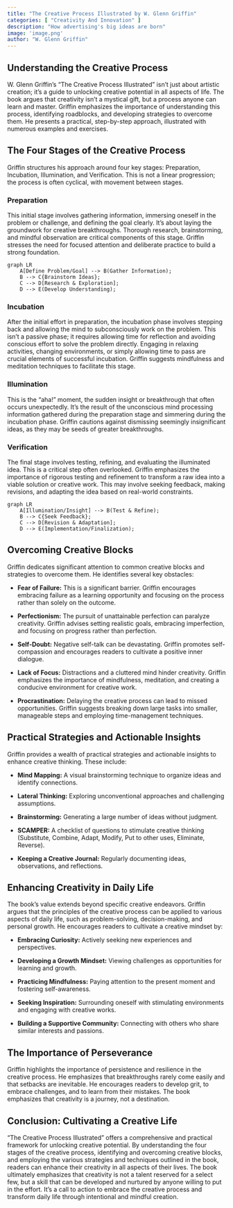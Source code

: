 ```yaml
---
title: "The Creative Process Illustrated by W. Glenn Griffin"
categories: [ "Creativity And Innovation" ]
description: "How advertising's big ideas are born"
image: 'image.png'
author: "W. Glenn Griffin"
---
```

## Understanding the Creative Process

W. Glenn Griffin's "The Creative Process Illustrated" isn't just about artistic creation; it's a guide to unlocking creative potential in all aspects of life.  The book argues that creativity isn't a mystical gift, but a process anyone can learn and master. Griffin emphasizes the importance of understanding this process, identifying roadblocks, and developing strategies to overcome them. He presents a practical, step-by-step approach, illustrated with numerous examples and exercises.

## The Four Stages of the Creative Process

Griffin structures his approach around four key stages: Preparation, Incubation, Illumination, and Verification.  This is not a linear progression; the process is often cyclical, with movement between stages.

### Preparation

This initial stage involves gathering information, immersing oneself in the problem or challenge, and defining the goal clearly.  It's about laying the groundwork for creative breakthroughs.  Thorough research, brainstorming, and mindful observation are critical components of this stage.  Griffin stresses the need for focused attention and deliberate practice to build a strong foundation.

```mermaid
graph LR
    A[Define Problem/Goal] --> B(Gather Information);
    B --> C{Brainstorm Ideas};
    C --> D[Research & Exploration];
    D --> E(Develop Understanding);
```

### Incubation

After the initial effort in preparation, the incubation phase involves stepping back and allowing the mind to subconsciously work on the problem.  This isn't a passive phase; it requires allowing time for reflection and avoiding conscious effort to solve the problem directly. Engaging in relaxing activities, changing environments, or simply allowing time to pass are crucial elements of successful incubation.  Griffin suggests mindfulness and meditation techniques to facilitate this stage.


### Illumination

This is the "aha!" moment, the sudden insight or breakthrough that often occurs unexpectedly.  It’s the result of the unconscious mind processing information gathered during the preparation stage and simmering during the incubation phase.  Griffin cautions against dismissing seemingly insignificant ideas, as they may be seeds of greater breakthroughs.

### Verification

The final stage involves testing, refining, and evaluating the illuminated idea.  This is a critical step often overlooked.  Griffin emphasizes the importance of rigorous testing and refinement to transform a raw idea into a viable solution or creative work.  This may involve seeking feedback, making revisions, and adapting the idea based on real-world constraints.

```mermaid
graph LR
    A[Illumination/Insight] --> B(Test & Refine);
    B --> C{Seek Feedback};
    C --> D[Revision & Adaptation];
    D --> E(Implementation/Finalization);
```


## Overcoming Creative Blocks

Griffin dedicates significant attention to common creative blocks and strategies to overcome them.  He identifies several key obstacles:

* **Fear of Failure:**  This is a significant barrier. Griffin encourages embracing failure as a learning opportunity and focusing on the process rather than solely on the outcome.

* **Perfectionism:**  The pursuit of unattainable perfection can paralyze creativity.  Griffin advises setting realistic goals, embracing imperfection, and focusing on progress rather than perfection.

* **Self-Doubt:**  Negative self-talk can be devastating.  Griffin promotes self-compassion and encourages readers to cultivate a positive inner dialogue.

* **Lack of Focus:**  Distractions and a cluttered mind hinder creativity.  Griffin emphasizes the importance of mindfulness, meditation, and creating a conducive environment for creative work.

* **Procrastination:**  Delaying the creative process can lead to missed opportunities.  Griffin suggests breaking down large tasks into smaller, manageable steps and employing time-management techniques.

## Practical Strategies and Actionable Insights

Griffin provides a wealth of practical strategies and actionable insights to enhance creative thinking. These include:

* **Mind Mapping:**  A visual brainstorming technique to organize ideas and identify connections.

* **Lateral Thinking:**  Exploring unconventional approaches and challenging assumptions.

* **Brainstorming:**  Generating a large number of ideas without judgment.

* **SCAMPER:**  A checklist of questions to stimulate creative thinking (Substitute, Combine, Adapt, Modify, Put to other uses, Eliminate, Reverse).

* **Keeping a Creative Journal:**  Regularly documenting ideas, observations, and reflections.


## Enhancing Creativity in Daily Life

The book's value extends beyond specific creative endeavors. Griffin argues that the principles of the creative process can be applied to various aspects of daily life, such as problem-solving, decision-making, and personal growth.  He encourages readers to cultivate a creative mindset by:

* **Embracing Curiosity:**  Actively seeking new experiences and perspectives.

* **Developing a Growth Mindset:**  Viewing challenges as opportunities for learning and growth.

* **Practicing Mindfulness:**  Paying attention to the present moment and fostering self-awareness.

* **Seeking Inspiration:**  Surrounding oneself with stimulating environments and engaging with creative works.

* **Building a Supportive Community:**  Connecting with others who share similar interests and passions.



## The Importance of Perseverance

Griffin highlights the importance of persistence and resilience in the creative process.  He emphasizes that breakthroughs rarely come easily and that setbacks are inevitable.  He encourages readers to develop grit, to embrace challenges, and to learn from their mistakes.  The book emphasizes that creativity is a journey, not a destination.


## Conclusion: Cultivating a Creative Life

"The Creative Process Illustrated" offers a comprehensive and practical framework for unlocking creative potential.  By understanding the four stages of the creative process, identifying and overcoming creative blocks, and employing the various strategies and techniques outlined in the book, readers can enhance their creativity in all aspects of their lives. The book ultimately emphasizes that creativity is not a talent reserved for a select few, but a skill that can be developed and nurtured by anyone willing to put in the effort.  It's a call to action to embrace the creative process and transform daily life through intentional and mindful creation.

